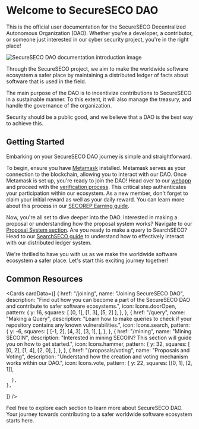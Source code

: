 
# Welcome to SecureSECO DAO

<Callout type="info" emoji="👾">
  This is the official user documentation for the SecureSECO Decentralized
  Autonomous Organization (DAO). Whether you're a developer, a contributor, or
  someone just interested in our cyber security project, you're in the right
  place!
</Callout>

![SecureSECO DAO documentation introduction image](/og-image.png)

Through the SecureSECO project, we aim to make the worldwide software ecosystem a safer place by maintaining a distributed ledger of facts about software that is used in the field.

The main purpose of the DAO is to incentivize contributions to SecureSECO in a sustainable manner. To this extent, it will also manage the treasury, and handle the governance of the organization.

Security should be a public good, and we believe that a DAO is the best way to achieve this.

## Getting Started

Embarking on your SecureSECO DAO journey is simple and straightforward.

To begin, ensure you have [Metamask](/joining/installing-metamask) installed. Metamask serves as your connection to the blockchain, allowing you to interact with our DAO.
Once Metamask is set up, you're ready to join the DAO! Head over to our [webapp](https://dao.secureseco.org/) and proceed with the [verification process](/joining/verification). This critical step authenticates your participation within our ecosystem.
As a new member, don't forget to claim your initial reward as well as your daily reward. You can learn more about this process in our [SECOREP Earning guide](/secorep/earning).

Now, you're all set to dive deeper into the DAO. Interested in making a proposal or understanding how the proposal system works? Navigate to our [Proposal System section](/proposals).
Are you ready to make a query to SearchSECO? Head to our [SearchSECO guide](/searchSECO) to understand how to effectively interact with our distributed ledger system.

We're thrilled to have you with us as we make the worldwide software ecosystem a safer place. Let's start this exciting journey together!

## Common Resources

<Cards
  cardData={[
    {
      href: "/joining",
      name: "Joining SecureSECO DAO",
      description:
        "Find out how you can become a part of the SecureSECO DAO and contribute to safer software ecosystems.",
      icon: Icons.doorOpen,
      pattern: {
        y: 16,
        squares: [
          [0, 1],
          [1, 3],
          [5, 2]
        ],
      },
    },
    {
      href: "/query",
      name: "Making a Query",
      description:
        "Learn how to make queries to check if your repository contains any known vulnerabilities.",
      icon: Icons.search,
      pattern: {
        y: -6,
        squares: [
          [-1, 2],
          [4, 3],
          [3, 1],
        ],
      },
    },
    {
      href: "/mining",
      name: "Mining SECOIN",
      description:
        "Interested in mining SECOIN? This section will guide you on how to get started.",
      icon: Icons.hammer,
      pattern: {
        y: 32,
        squares: [
          [0, 2],
          [1, 4],
          [2, 0],
        ],
      },
    },
    {
      href: "/proposals/voting",
      name: "Proposals and Voting",
      description:
        "Understand how the creation and voting mechanism works within our DAO.",
      icon: Icons.vote,
      pattern: {
        y: 22,
        squares: [[0, 1], [2, 1]],

      },
    },

]}
/>

Feel free to explore each section to learn more about SecureSECO DAO. Your journey towards contributing to a safer worldwide software ecosystem starts here.
